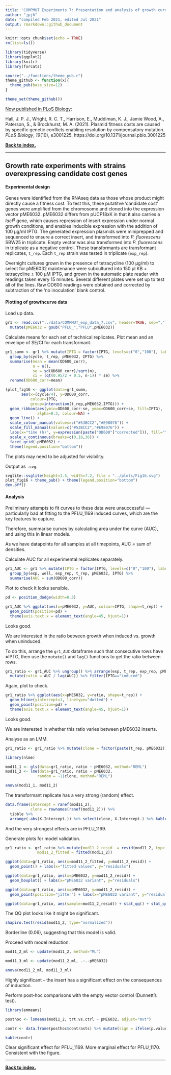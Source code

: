 ```yaml
---
title: 'COMPMUT Experiments 7: Presentation and analysis of growth curves with candidate cost genes'
author: "jpjh"
date: "compiled Feb 2021, edited Jul 2021"
output: rmarkdown::github_document
---
```


```r
knitr::opts_chunk$set(echo = TRUE)
rm(list=ls())

library(tidyverse)
library(ggplot2)
library(knitr)
library(forcats)

source("../functions/theme_pub.r")
theme_github <- function(x){
  theme_pub(base_size=12)
}

theme_set(theme_github())
```

[Now published in PLoS Biology](https://journals.plos.org/plosbiology/article?id=10.1371/journal.pbio.3001225):

Hall, J. P. J., Wright, R. C. T., Harrison, E., Muddiman, K. J., Jamie Wood, A., Paterson, S., & Brockhurst, M. A. (2021). Plasmid fitness costs are caused by specific genetic conflicts enabling resolution by compensatory mutation. *PLoS Biology*, *19*(10), e3001225. https://doi.org/10.1371/journal.pbio.3001225

**[Back to index.](COMPMUT_index.md)**

---

## Growth rate experiments with strains overexpressing candidate cost genes

#### Experimental design

Genes were identified from the RNAseq data as those whose product might directly cause a fitness cost. To test this, these putatitve 'candidate cost' genes were amplified from the chromosome and cloned into the expression vector pME6032. pME6032 differs from pUCP18xK in that it also carries a *lacI^q^* gene, which causes repression of insert expression under normal growth conditions, and enables inducible expression with the addition of 100 µg/ml IPTG. The generated expression plasmids were miniprepped and sequenced to ensure a correct insert, and transformed into *P. fluorescens* SBW25 in triplicate. Empty vector was also transformed into *P. fluorescens* in triplicate as a negative control. These transformants are transformant replicates, `t_rep`. Each `t_rep` strain was tested in triplicate (`exp_rep`).

Overnight cultures grown in the presence of tetracycline (100 µg/ml) to select for pME6032 maintenance were subcultured into 150 µl KB + tetracycline ± 100 µM IPTG, and grown in the automatic plate reader with readings taken every 15 minutes. Several different plates were set up to test all of the lines. Raw OD600 readings were obtained and corrected by subtraction of the 'no inoculation' blank control. 

#### Plotting of growthcurve data

Load up data.

```r
gr1 <- read.csv("../data/COMPMUT_exp_data_7.csv", header=TRUE, sep=",") %>%
  mutate(pME6032 = gsub("PFLU_","PFLU",pME6032))
```

Calculate means for each set of technical replicates. Plot mean and an envelope of SE/CI for each transformant.

```r
gr1_summ <- gr1 %>% mutate(IPTG = factor(IPTG, levels=c("0","100"), labels=c("uninduced","induced"))) %>%
  group_by(cycle, t_rep, pME6032, IPTG) %>%
  summarise(mean = mean(OD600_corr), 
            n = n(), 
            se = sd(OD600_corr)/sqrt(n), 
            ci = (qt(0.95/2 + 0.5, n-1)) * se) %>%
  rename(OD600_corr=mean)

(plot_fig16 <- ggplot(data=gr1_summ,
       aes(x=(cycle/4), y=OD600_corr,
           colour=IPTG,
           group=interaction(t_rep,pME6032,IPTG))) +
  geom_ribbon(aes(ymin=OD600_corr-se, ymax=OD600_corr+se, fill=IPTG),
              alpha=0.3, colour=NA) +
  geom_line() +
  scale_colour_manual(values=c("#53BCC2","#E98076")) +
  scale_fill_manual(values=c("#53BCC2","#E98076")) +
  labs(x="time (h)", y=expression(paste("OD600"["corrected"])), fill="", colour="") +
  scale_x_continuous(breaks=c(0,18,36)) +
  facet_grid(~pME6032) +
  theme(legend.position="bottom"))
```

The plots may need to be adjusted for visibility.

Output as `.svg`.

```r
svglite::svglite(height=1.5, width=7.2, file = "../plots/Fig16.svg")
plot_fig16 + theme_pub() + theme(legend.position="bottom")
dev.off()
```


#### Analysis

Preliminary attempts to fit curves to these data were unsuccessful — particularly bad at fitting to the PFLU_1169 induced curves, which are the key features to capture.

Therefore, summarise curves by calculating area under the curve (AUC), and using this in linear models.

As we have datapoints for all samples at all timepoints, AUC = sum of densities. 

Calculate AUC for all experimental replicates separately.

```r
gr1_AUC <- gr1 %>% mutate(IPTG = factor(IPTG, levels=c("0","100"), labels=c("uninduced","induced"))) %>%
  group_by(exp, well, exp_rep, t_rep, pME6032, IPTG) %>%
  summarise(AUC = sum(OD600_corr))
```

Plot to check it looks sensible.

```r
pd <- position_dodge(width=0.3)

gr1_AUC %>% ggplot(aes(x=pME6032, y=AUC, colour=IPTG, shape=t_rep)) +
  geom_point(position=pd) +
  theme(axis.text.x = element_text(angle=45, hjust=1))
```

Looks good.

We are interested in the ratio between growth when induced vs. growth when uninduced. 

To do this, arrange the `gr1_AUC` dataframe such that consecutive rows have ±IPTG, then use the `mutate()` and `lag()` functions to get the ratio between rows. 

```r
gr1_ratio <- gr1_AUC %>% ungroup() %>% arrange(exp, t_rep, exp_rep, pME6032, IPTG) %>%
  mutate(ratio = AUC / lag(AUC)) %>% filter(IPTG=="induced")
```

Again, plot to check.

```r
gr1_ratio %>% ggplot(aes(x=pME6032, y=ratio, shape=t_rep)) +
  geom_hline(yintercept=1, linetype="dotted") +
  geom_point(position=pd) +
  theme(axis.text.x = element_text(angle=45, hjust=1))
```

Looks good.

We are interested in whether this ratio varies between pME6032 inserts.

Analyse as an LMM.

```r
gr1_ratio <- gr1_ratio %>% mutate(clone = factor(paste(t_rep, pME6032)))

library(nlme)

mod11_1 <- gls(data=gr1_ratio, ratio ~ pME6032, method="REML")
mod11_2 <- lme(data=gr1_ratio, ratio ~ pME6032, 
              random = ~1|clone, method="REML")

anova(mod11_1, mod11_2)
```

The transformant replicate has a very strong (random) effect.

```r
data.frame(intercept = ranef(mod11_2), 
           clone = rownames(ranef(mod11_2))) %>% 
  tibble %>%
  arrange(-abs(X.Intercept.)) %>% select(clone, X.Intercept.) %>% kable()
```

And the very strongest effects are in PFLU_1169.

Generate plots for model validation.

```r
gr1_ratio <- gr1_ratio %>% mutate(mod11_2_resid  = resid(mod11_2, type = "normalized"),
              mod11_2_fitted = fitted(mod11_2))

ggplot(data=gr1_ratio, aes(x=mod11_2_fitted, y=mod11_2_resid)) + 
  geom_point() + labs(x="fitted values", y="residuals")

ggplot(data=gr1_ratio, aes(x=pME6032, y=mod11_2_resid)) + 
  geom_boxplot() + labs(x="pME6032 variant", y="residuals")

ggplot(data=gr1_ratio, aes(x=pME6032, y=mod11_2_resid)) + 
  geom_point(position="jitter") + labs(x="pME6032 variant", y="residuals")

ggplot(data=gr1_ratio, aes(sample=mod11_2_resid)) + stat_qq() + stat_qq_line()
```

The QQ plot looks like it might be significant.

```r
shapiro.test(resid(mod11_2, type="normalized"))
```

Borderline (0.06), suggesting that this model is valid.

Proceed with model reduction.

```r
mod11_2_ml <- update(mod11_2, method="ML")

mod11_3_ml <- update(mod11_2_ml, .~.-pME6032)

anova(mod11_2_ml, mod11_3_ml)
```

Highly significant -- the insert has a significant effect on the consequences of induction.

Perform post-hoc comparisons with the empty vector control (Dunnett's test).

```r
library(emmeans)

posthoc <- lsmeans(mod11_2, trt.vs.ctrl ~ pME6032, adjust="mvt")

contr <- data.frame(posthoc$contrasts) %>% mutate(sign = ifelse(p.value<0.05, "*", ""))

kable(contr)
```

Clear significant effect for PFLU_1169. More marginal effect for PFLU_1170. Consistent with the figure.

---

**[Back to index.](COMPMUT_index.md)**
